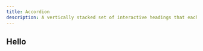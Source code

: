 ---
title: Accordion
description: A vertically stacked set of interactive headings that each reveal a section of content.
---
## Hello